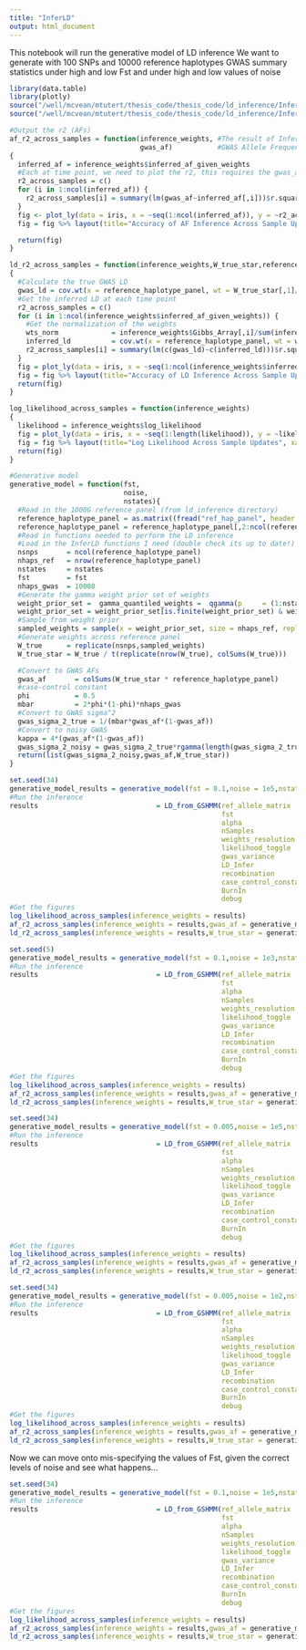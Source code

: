 ```yaml
---
title: "InferLD"
output: html_document
---
```


This notebook will run the generative model of LD inference
We want to generate with 100 SNPs and 10000 reference haplotypes GWAS summary statistics under high and low Fst and under high and low values of noise
```r
library(data.table)
library(plotly)
source("/well/mcvean/mtutert/thesis_code/thesis_code/ld_inference/InferLD/R/HMM_Functions.R")
source("/well/mcvean/mtutert/thesis_code/thesis_code/ld_inference/InferLD/R/validation_pipeline_functions.R")

#Output the r2 (AFs)
af_r2_across_samples = function(inference_weights, #The result of InferLD
                                gwas_af)           #GWAS Allele Frequencies
{
  inferred_af = inference_weights$inferred_af_given_weights
  #Each at time point, we need to plot the r2, this requires the gwas_af
  r2_across_samples = c()
  for (i in 1:ncol(inferred_af)) {
    r2_across_samples[i] = summary(lm(gwas_af~inferred_af[,i]))$r.squared
  }
  fig <- plot_ly(data = iris, x = ~seq(1:ncol(inferred_af)), y = ~r2_across_samples)
  fig = fig %>% layout(title="Accuracy of AF Inference Across Sample Updates", xaxis = list(title = "Update Number"), yaxis = list(title = "Correlation between Inferred AF and GWAS AF"))

  return(fig)
}

ld_r2_across_samples = function(inference_weights,W_true_star,reference_haplotype_panel)
{
  #Calculate the true GWAS LD
  gwas_ld = cov.wt(x = reference_haplotype_panel, wt = W_true_star[,1]/sum(W_true_star[,1]) ,cor = T)$cor
  #Get the inferred LD at each time point
  r2_across_samples = c()
  for (i in 1:ncol(inference_weights$inferred_af_given_weights)) {
    #Get the normalization of the weights
    wts_norm             = inference_weights$Gibbs_Array[,i]/sum(inference_weights$Gibbs_Array[,i])
    inferred_ld          = cov.wt(x = reference_haplotype_panel, wt = wts_norm ,cor = T)$cor
    r2_across_samples[i] = summary(lm(c(gwas_ld)~c(inferred_ld)))$r.squared
  }
  fig = plot_ly(data = iris, x = ~seq(1:ncol(inference_weights$inferred_af_given_weights)), y = ~r2_across_samples)
  fig = fig %>% layout(title="Accuracy of LD Inference Across Sample Updates", xaxis = list(title = "Update Number"), yaxis = list(title = "Correlation between Inferred LD and GWAS LD"))
  return(fig)
}

log_likelihood_across_samples = function(inference_weights)
{
  likelihood = inference_weights$log_likelihood
  fig = plot_ly(data = iris, x = ~seq(1:length(likelihood)), y = ~likelihood)
  fig = fig %>% layout(title="Log Likelihood Across Sample Updates", xaxis = list(title = "Update Number"), yaxis = list(title = "Log Likelihood"))
  return(fig)
}
```

```r
#Generative model
generative_model = function(fst,
                            noise,
                            nstates){
  #Read in the 1000G reference panel (from ld_inference directory)
  reference_haplotype_panel = as.matrix((fread("ref_hap_panel", header = F)))
  reference_haplotype_panel = reference_haplotype_panel[,2:ncol(reference_haplotype_panel)]
  #Read in functions needed to perform the LD inference
  #Load in the InferLD functions I need (double check its up to date!)
  nsnps       = ncol(reference_haplotype_panel)
  nhaps_ref   = nrow(reference_haplotype_panel)
  nstates     = nstates 
  fst         = fst
  nhaps_gwas  = 10000
  #Generate the gamma weight prior set of weights
  weight_prior_set =  gamma_quantiled_weights =  qgamma(p     = (1:nstates) / (1 + nstates), shape = 1 / ( nhaps_ref * ( fst / (1-fst))),scale = ( nhaps_ref * (fst/(1-fst))))
  weight_prior_set = weight_prior_set[is.finite(weight_prior_set) & weight_prior_set > 0 ]
  #Sample from weight prior
  sampled_weights = sample(x = weight_prior_set, size = nhaps_ref, replace = T)
  #Generate weights across reference panel
  W_true      = replicate(nsnps,sampled_weights)
  W_true_star = W_true / t(replicate(nrow(W_true), colSums(W_true)))

  #Convert to GWAS AFs
  gwas_af       = colSums(W_true_star * reference_haplotype_panel)
  #case-control constant
  phi           = 0.5
  mbar          = 2*phi*(1-phi)*nhaps_gwas
  #Convert to GWAS sigma^2
  gwas_sigma_2_true = 1/(mbar*gwas_af*(1-gwas_af))
  #Convert to noisy GWAS
  kappa = 4*(gwas_af*(1-gwas_af))
  gwas_sigma_2_noisy = gwas_sigma_2_true*rgamma(length(gwas_sigma_2_true),shape = noise*kappa ,rate = noise*kappa) #This is what gets read into InferLD
  return(list(gwas_sigma_2_noisy,gwas_af,W_true_star))
}
```


```r
set.seed(34)
generative_model_results = generative_model(fst = 0.1,noise = 1e5,nstates = 100)
#Run the inference
results                             = LD_from_GSHMM(ref_allele_matrix     = reference_haplotype_panel,
                                                    fst                   = 0.1,
                                                    alpha                 = 1e5,
                                                    nSamples              = 2,
                                                    weights_resolution    = 100,
                                                    likelihood_toggle     = TRUE,
                                                    gwas_variance         = generative_model_results[[1]],
                                                    LD_Infer              = FALSE,
                                                    recombination         = FALSE,
                                                    case_control_constant = mbar/2,
                                                    BurnIn                = 0.9,
                                                    debug                 = TRUE)
#Get the figures
log_likelihood_across_samples(inference_weights = results)
af_r2_across_samples(inference_weights = results,gwas_af = generative_model_results[[2]])
ld_r2_across_samples(inference_weights = results,W_true_star = generative_model_results[[3]],reference_haplotype_panel = reference_haplotype_panel)
```

```r
set.seed(5)
generative_model_results = generative_model(fst = 0.1,noise = 1e3,nstates = 100)
#Run the inference
results                             = LD_from_GSHMM(ref_allele_matrix     = reference_haplotype_panel,
                                                    fst                   = 0.1,
                                                    alpha                 = 1e3,
                                                    nSamples              = 2,
                                                    weights_resolution    = 100,
                                                    likelihood_toggle     = TRUE,
                                                    gwas_variance         = generative_model_results[[1]],
                                                    LD_Infer              = FALSE,
                                                    recombination         = FALSE,
                                                    case_control_constant = mbar/2,
                                                    BurnIn                = 0.9,
                                                    debug                 = TRUE)
#Get the figures
log_likelihood_across_samples(inference_weights = results)
af_r2_across_samples(inference_weights = results,gwas_af = generative_model_results[[2]])
ld_r2_across_samples(inference_weights = results,W_true_star = generative_model_results[[3]],reference_haplotype_panel = reference_haplotype_panel)
```

```r
set.seed(34)
generative_model_results = generative_model(fst = 0.005,noise = 1e5,nstates = 100)
#Run the inference
results                             = LD_from_GSHMM(ref_allele_matrix     = reference_haplotype_panel,
                                                    fst                   = 0.005,
                                                    alpha                 = 1e5,
                                                    nSamples              = 2,
                                                    weights_resolution    = 100,
                                                    likelihood_toggle     = TRUE,
                                                    gwas_variance         = generative_model_results[[1]],
                                                    LD_Infer              = FALSE,
                                                    recombination         = FALSE,
                                                    case_control_constant = mbar/2,
                                                    BurnIn                = 0.9,
                                                    debug                 = TRUE)
#Get the figures
log_likelihood_across_samples(inference_weights = results)
af_r2_across_samples(inference_weights = results,gwas_af = generative_model_results[[2]])
ld_r2_across_samples(inference_weights = results,W_true_star = generative_model_results[[3]],reference_haplotype_panel = reference_haplotype_panel)
```
```r
set.seed(34)
generative_model_results = generative_model(fst = 0.005,noise = 1e2,nstates = 100)
#Run the inference
results                             = LD_from_GSHMM(ref_allele_matrix     = reference_haplotype_panel,
                                                    fst                   = 0.005,
                                                    alpha                 = 1e2,
                                                    nSamples              = 2,
                                                    weights_resolution    = 100,
                                                    likelihood_toggle     = TRUE,
                                                    gwas_variance         = generative_model_results[[1]],
                                                    LD_Infer              = FALSE,
                                                    recombination         = FALSE,
                                                    case_control_constant = mbar/2,
                                                    BurnIn                = 0.9,
                                                    debug                 = TRUE)
#Get the figures
log_likelihood_across_samples(inference_weights = results)
af_r2_across_samples(inference_weights = results,gwas_af = generative_model_results[[2]])
ld_r2_across_samples(inference_weights = results,W_true_star = generative_model_results[[3]],reference_haplotype_panel = reference_haplotype_panel)
```

Now we can move onto mis-specifying the values of Fst, given the correct levels of noise and see what happens...

```r
set.seed(34)
generative_model_results = generative_model(fst = 0.1,noise = 1e5,nstates = 100)
#Run the inference
results                             = LD_from_GSHMM(ref_allele_matrix     = reference_haplotype_panel,
                                                    fst                   = 0.001,
                                                    alpha                 = 1e5,
                                                    nSamples              = 2,
                                                    weights_resolution    = 100,
                                                    likelihood_toggle     = TRUE,
                                                    gwas_variance         = generative_model_results[[1]],
                                                    LD_Infer              = FALSE,
                                                    recombination         = FALSE,
                                                    case_control_constant = mbar/2,
                                                    BurnIn                = 0.9,
                                                    debug                 = TRUE)
#Get the figures
log_likelihood_across_samples(inference_weights = results)
af_r2_across_samples(inference_weights = results,gwas_af = generative_model_results[[2]])
ld_r2_across_samples(inference_weights = results,W_true_star = generative_model_results[[3]],reference_haplotype_panel = reference_haplotype_panel)
```

